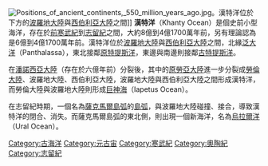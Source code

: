 {{unreferenced|time=2018-08-16T03:19:55+00:00}}
[[File:Positions_of_ancient_continents,_550_million_years_ago.jpg|thumb]]。漢特洋位於下方的[[波羅地大陸|波羅地大陸]]與[[西伯利亞大陸|西伯利亞大陸]]之間]]
'''漢特洋'''（Khanty Ocean）是個史前小型海洋，存在於[[前寒武紀|前寒武紀]]到[[志留紀|志留紀]]之間，大約8億到4億1700萬年前，另有理論認為是6億到4億1700萬年前。漢特洋位於[[波羅地大陸|波羅地大陸]]與[[西伯利亞大陸|西伯利亞大陸]]之間，北緣[[泛大洋|泛大洋]]（Panthalassa），東北接鄰[[原特提斯洋|原特提斯洋]]，東邊與南邊則接鄰[[古特提斯洋|古特提斯洋]]。

在[[潘諾西亞大陸|潘諾西亞大陸]]（存在於六億年前）分裂後，其中的[[原勞亞大陸|原勞亞大陸]]進一步分裂成[[勞倫大陸|勞倫大陸]]、波羅地大陸、西伯利亞大陸，波羅地大陸與西伯利亞大陸之間形成漢特洋，而勞倫大陸與波羅地大陸則形成[[巨神海|巨神海]]（Iapetus Ocean）。

在志留紀時期，一個名為[[薩克馬爾島弧|薩克馬爾島弧]]的[[島弧|島弧]]，與波羅地大陸碰撞、接合，導致漢特洋的閉合、消失。而薩克馬爾島弧的東北側，則出現一個新海洋，名為[[烏拉爾洋|烏拉爾洋]]（Ural Ocean）。

[[Category:古海洋|Category:古海洋]]
[[Category:元古宙|Category:元古宙]]
[[Category:寒武紀|Category:寒武紀]]
[[Category:奧陶紀|Category:奧陶紀]]
[[Category:志留紀|Category:志留紀]]
{{ocean-stub}}
